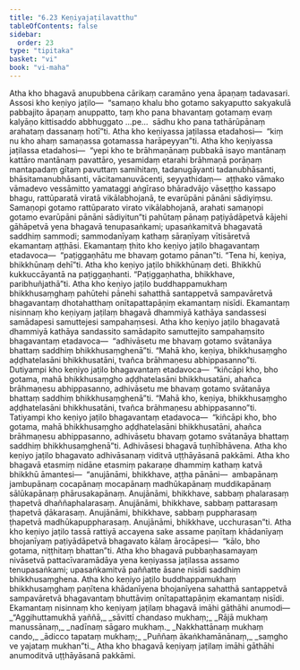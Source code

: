 ```yaml
---
title: "6.23 Keṇiyajaṭilavatthu"
tableOfContents: false
sidebar:
  order: 23
type: "tipitaka"
basket: "vi"
book: "vi-maha"
---
```



<DynamicBreadcrumb />

<Division number="300" book="vi-maha" e="ch" v="3" p="342">

<Paragraph number="1353" book="vi-maha">
Atha kho bhagavā anupubbena cārikaṃ caramāno yena āpaṇaṃ tadavasari. Assosi kho keṇiyo jaṭilo—  “samaṇo khalu bho gotamo sakyaputto sakyakulā pabbajito āpaṇaṃ anuppatto, taṃ kho pana bhavantaṃ gotamaṃ evaṃ kalyāṇo kittisaddo abbhuggato …pe…  sādhu kho pana tathārūpānaṃ arahataṃ dassanaṃ hotī”ti. Atha kho keṇiyassa jaṭilassa etadahosi—  “kiṃ nu kho ahaṃ samaṇassa gotamassa harāpeyyan”ti. Atha kho keṇiyassa jaṭilassa etadahosi—  “yepi kho te brāhmaṇānaṃ pubbakā isayo mantānaṃ kattāro mantānaṃ pavattāro, yesamidaṃ etarahi brāhmaṇā porāṇaṃ mantapadaṃ gītaṃ pavuttaṃ samihitaṃ, tadanugāyanti tadanubhāsanti, bhāsitamanubhāsanti, vācitamanuvācenti, seyyathidaṃ—  aṭṭhako vāmako vāmadevo vessāmitto yamataggi aṅgīraso bhāradvājo vāseṭṭho kassapo bhagu, rattūparatā viratā vikālabhojanā, te evarūpāni pānāni sādiyiṃsu. Samaṇopi gotamo rattūparato virato vikālabhojanā, arahati samaṇopi gotamo evarūpāni pānāni sādiyitun”ti pahūtaṃ pānaṃ paṭiyādāpetvā kājehi gāhāpetvā yena bhagavā tenupasaṅkami; upasaṅkamitvā bhagavatā saddhiṃ sammodi; sammodanīyaṃ kathaṃ sāraṇīyaṃ vītisāretvā ekamantaṃ aṭṭhāsi. Ekamantaṃ ṭhito kho keṇiyo jaṭilo bhagavantaṃ etadavoca—  “paṭiggaṇhātu me bhavaṃ gotamo pānan”ti. “Tena hi, keṇiya, bhikkhūnaṃ dehī”ti. Atha kho keṇiyo jaṭilo bhikkhūnaṃ deti. Bhikkhū kukkuccāyantā na paṭiggaṇhanti. “Paṭiggaṇhatha, bhikkhave, paribhuñjathā”ti. Atha kho keṇiyo jaṭilo buddhappamukhaṃ bhikkhusaṃghaṃ pahūtehi pānehi sahatthā santappetvā sampavāretvā bhagavantaṃ dhotahatthaṃ onītapattapāṇiṃ ekamantaṃ nisīdi. Ekamantaṃ nisinnaṃ kho keṇiyaṃ jaṭilaṃ bhagavā dhammiyā kathāya sandassesi samādapesi samuttejesi sampahaṃsesi. Atha kho keṇiyo jaṭilo bhagavatā dhammiyā kathāya sandassito samādapito samuttejito sampahaṃsito bhagavantaṃ etadavoca—  “adhivāsetu me bhavaṃ gotamo svātanāya bhattaṃ saddhiṃ bhikkhusaṃghenā”ti. “Mahā kho, keṇiya, bhikkhusaṃgho aḍḍhatelasāni bhikkhusatāni, tvañca brāhmaṇesu abhippasanno”ti.
</Paragraph>

<Paragraph number="1354" book="vi-maha">
Dutiyampi kho keṇiyo jaṭilo bhagavantaṃ etadavoca—  “kiñcāpi kho, bho gotama, mahā bhikkhusaṃgho aḍḍhatelasāni bhikkhusatāni, ahañca brāhmaṇesu abhippasanno, adhivāsetu me bhavaṃ gotamo svātanāya bhattaṃ saddhiṃ bhikkhusaṃghenā”ti. “Mahā kho, keṇiya, bhikkhusaṃgho aḍḍhatelasāni bhikkhusatāni, tvañca brāhmaṇesu abhippasanno”ti. Tatiyampi kho keṇiyo jaṭilo bhagavantaṃ etadavoca—  “kiñcāpi kho, bho gotama, mahā bhikkhusaṃgho aḍḍhatelasāni bhikkhusatāni, ahañca brāhmaṇesu abhippasanno, adhivāsetu bhavaṃ gotamo svātanāya bhattaṃ saddhiṃ bhikkhusaṃghenā”ti. Adhivāsesi bhagavā tuṇhībhāvena. Atha kho keṇiyo jaṭilo bhagavato adhivāsanaṃ viditvā uṭṭhāyāsanā pakkāmi.
</Paragraph>

<Paragraph number="1355" book="vi-maha">
Atha kho bhagavā etasmiṃ nidāne etasmiṃ pakaraṇe dhammiṃ kathaṃ katvā bhikkhū āmantesi—  “anujānāmi, bhikkhave, aṭṭha pānāni—  ambapānaṃ jambupānaṃ cocapānaṃ mocapānaṃ madhūkapānaṃ muddikapānaṃ sālūkapānaṃ phārusakapānaṃ. Anujānāmi, bhikkhave, sabbaṃ phalarasaṃ ṭhapetvā dhaññaphalarasaṃ. Anujānāmi, bhikkhave, sabbaṃ pattarasaṃ ṭhapetvā ḍākarasaṃ. Anujānāmi, bhikkhave, sabbaṃ puppharasaṃ ṭhapetvā madhūkapuppharasaṃ. Anujānāmi, bhikkhave, ucchurasan”ti.
</Paragraph>

<Paragraph number="1356" book="vi-maha">
Atha kho keṇiyo jaṭilo tassā rattiyā accayena sake assame paṇītaṃ khādanīyaṃ bhojanīyaṃ paṭiyādāpetvā bhagavato kālaṃ ārocāpesi—  “kālo, bho gotama, niṭṭhitaṃ bhattan”ti. Atha kho bhagavā pubbaṇhasamayaṃ nivāsetvā pattacīvaramādāya yena keṇiyassa jaṭilassa assamo tenupasaṅkami; upasaṅkamitvā paññatte āsane nisīdi saddhiṃ bhikkhusaṃghena. Atha kho keṇiyo jaṭilo buddhappamukhaṃ bhikkhusaṃghaṃ paṇītena khādanīyena bhojanīyena sahatthā santappetvā sampavāretvā bhagavantaṃ bhuttāviṃ onītapattapāṇiṃ ekamantaṃ nisīdi. Ekamantaṃ nisinnaṃ kho keṇiyaṃ jaṭilaṃ bhagavā imāhi gāthāhi anumodi—
</Paragraph>

<Paragraph number="1357" type="verses" book="vi-maha">
_“Aggihuttamukhā yaññā,_  
_sāvittī chandaso mukhaṃ;_  
_Rājā mukhaṃ manussānaṃ,_  
_nadīnaṃ sāgaro mukhaṃ._  

</Paragraph>

<Paragraph number="1358" type="verses" book="vi-maha">
_Nakkhattānaṃ mukhaṃ cando,_  
_ādicco tapataṃ mukhaṃ;_  
_Puññaṃ ākaṅkhamānānaṃ,_  
_saṃgho ve yajataṃ mukhan”ti._  

</Paragraph>

<Paragraph number="1359" book="vi-maha">
Atha kho bhagavā keṇiyaṃ jaṭilaṃ imāhi gāthāhi anumoditvā uṭṭhāyāsanā pakkāmi.
</Paragraph>
</Division>